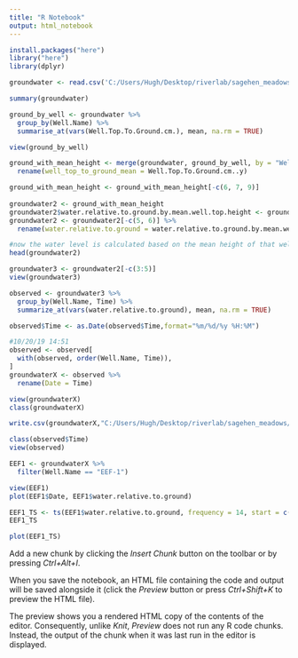 ```yaml
---
title: "R Notebook"
output: html_notebook
---
```



```r
install.packages("here")
library("here")
library(dplyr)

groundwater <- read.csv('C:/Users/Hugh/Desktop/riverlab/sagehen_meadows/data/field_observations/groundwater/Groundwater_Manual_WaterLevel.csv')

summary(groundwater)

ground_by_well <- groundwater %>%
  group_by(Well.Name) %>%
  summarise_at(vars(Well.Top.To.Ground.cm.), mean, na.rm = TRUE)

view(ground_by_well)

ground_with_mean_height <- merge(groundwater, ground_by_well, by = "Well.Name") %>% 
  rename(well_top_to_ground_mean = Well.Top.To.Ground.cm..y)

ground_with_mean_height <- ground_with_mean_height[-c(6, 7, 9)] 
  
groundwater2 <- ground_with_mean_height
groundwater2$water.relative.to.ground.by.mean.well.top.height <- ground_with_mean_height$well_top_to_ground_mean - ground_with_mean_height$Top.To.Water.cm.
groundwater2 <- groundwater2[-c(5, 6)] %>% 
  rename(water.relative.to.ground = water.relative.to.ground.by.mean.well.top.height)

#now the water level is calculated based on the mean height of that well from the ground.
head(groundwater2)

groundwater3 <- groundwater2[-c(3:5)]
view(groundwater3)

observed <- groundwater3 %>% 
  group_by(Well.Name, Time) %>% 
  summarize_at(vars(water.relative.to.ground), mean, na.rm = TRUE) 

observed$Time <- as.Date(observed$Time,format="%m/%d/%y %H:%M")

#10/20/19 14:51
observed <- observed[
  with(observed, order(Well.Name, Time)),
]
groundwaterX <- observed %>% 
  rename(Date = Time)

view(groundwaterX)
class(groundwaterX)

write.csv(groundwaterX,"C:/Users/Hugh/Desktop/riverlab/sagehen_meadows/data/field_observations/groundwater/relative_roundwater.csv", row.names = FALSE)

class(observed$Time)
view(observed)

EEF1 <- groundwaterX %>% 
  filter(Well.Name == "EEF-1")

view(EEF1)
plot(EEF1$Date, EEF1$water.relative.to.ground)

EEF1_TS <- ts(EEF1$water.relative.to.ground, frequency = 14, start = c(2018, 06, 01))
EEF1_TS

plot(EEF1_TS)
```

Add a new chunk by clicking the *Insert Chunk* button on the toolbar or by pressing *Ctrl+Alt+I*.

When you save the notebook, an HTML file containing the code and output will be saved alongside it (click the *Preview* button or press *Ctrl+Shift+K* to preview the HTML file).

The preview shows you a rendered HTML copy of the contents of the editor. Consequently, unlike *Knit*, *Preview* does not run any R code chunks. Instead, the output of the chunk when it was last run in the editor is displayed.
